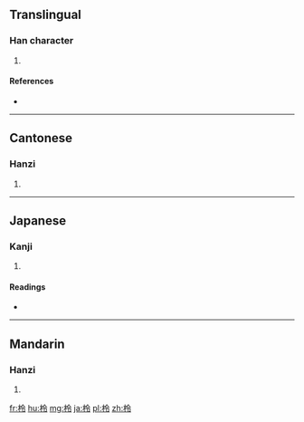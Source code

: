 ==Translingual==

===Han character===
{{Han char|rn=75|rad=木|as=05|sn=9|four=4892<sub>7</sub>|canj=木人戈戈 (DOII)|ids=⿰[[木]][[令]]}}

# {{defn|Han|sort=木05}}

====References====
* {{Han ref|kx=0518.060|dkj=14601|dj=0906.080|hdz=21186.070|uh=67C3|ud=26563|bh=CF61|bd=53089}}

----

==Cantonese==

===Hanzi===
{{yue-hanzi|jyut=[[ling4]]|y=ling4}}

# {{defn|lang=yue|sort=木05}}

----

==Japanese==

===Kanji===
{{ja-kanji|grade=|rs=木05}}

# {{defn|lang=ja|sort=木05}}

====Readings====
* {{ja-readings|on=[[れい]] (rei), [[りょう]] (ryō)|kun=}}

----

==Mandarin==

===Hanzi===
{{cmn-hanzi|pin=[[líng]] ([[ling2]])|wg=ling<sup>2</sup>}}

# {{defn|lang=cmn|sort=木05}}

[[fr:柃]]
[[hu:柃]]
[[mg:柃]]
[[ja:柃]]
[[pl:柃]]
[[zh:柃]]